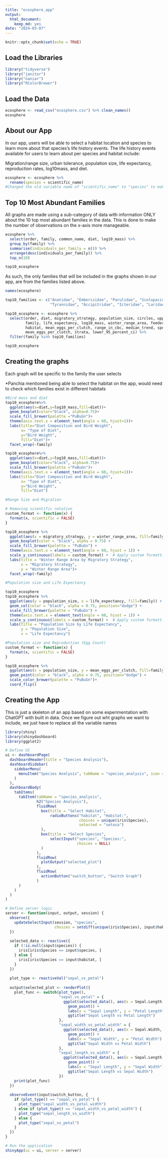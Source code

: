 ```yaml
---
title: "ecosphere_app"
output: 
  html_document: 
    keep_md: yes
date: "2024-03-07"
---
```


```r
knitr::opts_chunk$set(echo = TRUE)
```


## Load the Libraries
```r
library("tidyverse")
library("janitor")
library("naniar")
library("RColorBrewer")
```

## Load the Data
```r
ecosphere <- read_csv("ecosphere.csv") %>% clean_names() 
ecosphere
```

## About our App 
In our app, users will be able to select a habitat location and species to learn more about that species's life history events. The life history events available for users to learn about per species and habitat include: 

Migration/range size, urban tolerance, population size, life expectancy, reproduction rates, log10mass, and diet. 


```r
ecosphere <- ecosphere %>%
  rename(species = scientific_name)
#Changed the old variable name of "scientific_name" to "species" to make app building easier 
```

## Top 10 Most Abundant Families 
All graphs are made using a sub-category of data with information ONLY about the 10 top most abundant families in the data. This is done to make the number of observations on the x-axis more manageable.

```r
ecosphere %>% 
  select(order, family, common_name, diet, log10_mass) %>% 
  group_by(family) %>% 
  summarise(individuals_per_family = n()) %>% 
  arrange(desc(individuals_per_family)) %>%
  top_n(10) 

top10_ecosphere
```
As such, the only families that will be included in the graphs shown in our app, are from the families listed above. 
```r
names(ecosphere)
```


```r
top10_families <- c("Anatidae", "Emberizidae", "Parulidae", "Scolopacidae", 
                    "Tyrannidae", "Accipitridae", "Icteridae", "Laridae", "Corvidae")

top10_ecosphere <- ecosphere %>%
  select(order, diet, migratory_strategy, population_size, circles, upper_95_percent_ci, 
         family, life_expectancy, log10_mass, winter_range_area, feeder_bird, common_name, 
         habitat, mean_eggs_per_clutch, range_in_cbc, median_trend, species, urban_affiliate, 
         mean_eggs_per_clutch, strata, lower_95_percent_ci) %>% 
  filter(family %in% top10_families)

top10_ecosphere
```


## Creating the graphs 
Each graph will be specific to the family the user selects 

*Panchia mentioned being able to select the habitat on the app, would need to check which families exist in different habitats 

```r
#Bird mass and diet 
top10_ecosphere%>% 
  ggplot(aes(x=diet,y=log10_mass,fill=diet))+
  geom_boxplot(color="black", alpha=0.75)+
  scale_fill_brewer(palette ="PuBuGn")+
  theme(axis.text.x = element_text(angle = 60, hjust=1))+
  labs(title="Diet Composition and Bird Weight",
       x= "Type of Diet",
       y="Bird Weight",
       fill="Diet")+
  facet_wrap(~family)
```
```r
top10_ecosphere%>% 
  ggplot(aes(x=diet,y=log10_mass,fill=diet))+
  geom_boxplot(color="black", alpha=0.75)+
  scale_fill_brewer(palette ="PuBuGn")+
  theme(axis.text.x = element_text(angle = 60, hjust=1))+
  labs(title="Diet Composition and Bird Weight",
       x= "Type of Diet",
       y="Bird Weight",
       fill="Diet")
```


```r
#Range Size and Migration 

# Removing scientific notation
custom_format <- function(x) {
  format(x, scientific = FALSE)
}

top10_ecosphere %>% 
  ggplot(aes(x = migratory_strategy, y = winter_range_area, fill=family)) +
  geom_boxplot(color = "black", alpha = 0.75) +
  scale_fill_brewer(palette = "PuBuGn") +
  theme(axis.text.x = element_text(angle = 60, hjust = 1)) +
  scale_y_continuous(labels = custom_format) +  # Apply custom formatting to y-axis
  labs(title = "Winter Range Area by Migratory Strategy",
       x = "Migratory Strategy",
       y = "Winter Range Area")+
  facet_wrap(~family)
```


```r
#Population size and Life Expectancy 

top10_ecosphere
top10_ecosphere %>% 
  ggplot(aes(y = population_size, x = life_expectancy, fill=family)) +
  geom_col(color = "black", alpha = 0.75, position="dodge") +
  scale_fill_brewer(palette = "PuBuGn") +
  theme(axis.text.x = element_text(angle = 60, hjust = 1)) +
  scale_y_continuous(labels = custom_format) +  # Apply custom formatting to y-axis
  labs(title = "Population Size by Life Expectancy",
       y = "Population Size",
       x = "Life Expectancy")
```


```r
#Population size and Reproduction (Egg Count)
custom_format <- function(x) {
  format(x, scientific = FALSE)
}

top10_ecosphere %>% 
  ggplot(aes(x = population_size, y = mean_eggs_per_clutch, fill=family)) +
  geom_point(color = "black", alpha = 0.75, position="dodge") +
  scale_color_brewer(palette = "PuBuGn")+
  coord_flip()
```
## Creating the App 

This is just a skeleton of an app based on some experimentation with ChatGPT with built in data. Once we figure out wht graphs we want to include, we just have to replace all the variable names

```r
library(shiny)
library(shinydashboard)
library(ggplot2)

# Define UI
ui <- dashboardPage(
  dashboardHeader(title = "Species Analysis"),
  dashboardSidebar(
    sidebarMenu(
      menuItem("Species Analysis", tabName = "species_analysis", icon = icon("chart-line"))
    )
  ),
  dashboardBody(
    tabItems(
      tabItem(tabName = "species_analysis",
              h2("Species Analysis"),
              fluidRow(
                box(title = "Select Habitat",
                    radioButtons("habitat", "Habitat:",
                                 choices = unique(iris$Species),
                                 selected = "setosa")
                ),
                box(title = "Select Species",
                    selectInput("species", "Species:",
                                choices = NULL)
                )
              ),
              fluidRow(
                plotOutput("selected_plot")
              ),
              fluidRow(
                actionButton("switch_button", "Switch Graph")
              )
      )
    )
  )
)

# Define server logic
server <- function(input, output, session) {
  observe({
    updateSelectInput(session, "species",
                      choices = setdiff(unique(iris$Species), input$habitat))
  })
  
  selected_data <- reactive({
    if (!is.null(input$species)) {
      iris[iris$Species == input$species, ]
    } else {
      iris[iris$Species == input$habitat, ]
    }
  })
  
  plot_type <- reactiveVal("sepal_vs_petal")
  
  output$selected_plot <- renderPlot({
    plot_func <- switch(plot_type(),
                        "sepal_vs_petal" = {
                          ggplot(selected_data(), aes(x = Sepal.Length, y = Petal.Length, color = Species)) +
                            geom_point() +
                            labs(x = "Sepal Length", y = "Petal Length") +
                            ggtitle("Sepal Length vs Petal Length")
                        },
                        "sepal_width_vs_petal_width" = {
                          ggplot(selected_data(), aes(x = Sepal.Width, y = Petal.Width, color = Species)) +
                            geom_point() +
                            labs(x = "Sepal Width", y = "Petal Width") +
                            ggtitle("Sepal Width vs Petal Width")
                        },
                        "sepal_length_vs_width" = {
                          ggplot(selected_data(), aes(x = Sepal.Length, y = Sepal.Width, color = Species)) +
                            geom_point() +
                            labs(x = "Sepal Length", y = "Sepal Width") +
                            ggtitle("Sepal Length vs Sepal Width")
                        })
    print(plot_func)
  })
  
  observeEvent(input$switch_button, {
    if (plot_type() == "sepal_vs_petal") {
      plot_type("sepal_width_vs_petal_width")
    } else if (plot_type() == "sepal_width_vs_petal_width") {
      plot_type("sepal_length_vs_width")
    } else {
      plot_type("sepal_vs_petal")
    }
  })
}

# Run the application
shinyApp(ui = ui, server = server)


```

